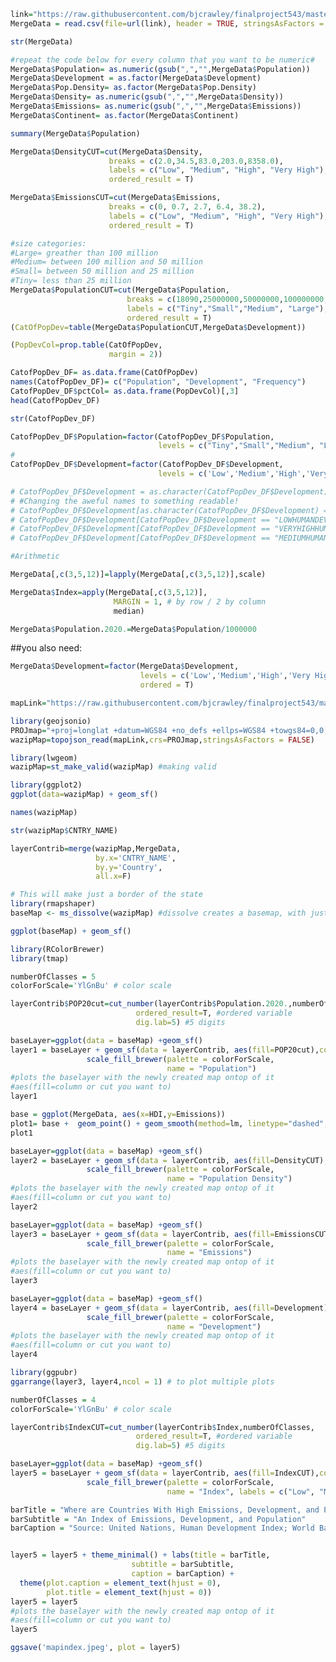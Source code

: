 

```r
link="https://raw.githubusercontent.com/bjcrawley/finalproject543/master/543%20Data%20-%20Final%20Data.csv"
MergeData = read.csv(file=url(link), header = TRUE, stringsAsFactors = FALSE)

```

```r
str(MergeData)
```

```r
#repeat the code below for every column that you want to be numeric#
MergeData$Population= as.numeric(gsub(",","",MergeData$Population))
MergeData$Development = as.factor(MergeData$Development)
MergeData$Pop.Density= as.factor(MergeData$Pop.Density)
MergeData$Density= as.numeric(gsub(",","",MergeData$Density))
MergeData$Emissions= as.numeric(gsub(",","",MergeData$Emissions))
MergeData$Continent= as.factor(MergeData$Continent)
```
```r
summary(MergeData$Population)
```

```r
MergeData$DensityCUT=cut(MergeData$Density,
                      breaks = c(2.0,34.5,83.0,203.0,8358.0),
                      labels = c("Low", "Medium", "High", "Very High"),
                      ordered_result = T)
```

```r
MergeData$EmissionsCUT=cut(MergeData$Emissions,
                      breaks = c(0, 0.7, 2.7, 6.4, 38.2),
                      labels = c("Low", "Medium", "High", "Very High"),
                      ordered_result = T)
```

```r
#size categories:
#Large= greather than 100 million
#Medium= between 100 million and 50 million
#Small= between 50 million and 25 million
#Tiny= less than 25 million
MergeData$PopulationCUT=cut(MergeData$Population,
                          breaks = c(18090,25000000,50000000,100000000,1439000000),
                          labels = c("Tiny","Small","Medium", "Large"),
                          ordered_result = T)
(CatOfPopDev=table(MergeData$PopulationCUT,MergeData$Development))
```

```r
(PopDevCol=prop.table(CatOfPopDev,
                      margin = 2))
```

```r
CatofPopDev_DF= as.data.frame(CatOfPopDev)
names(CatofPopDev_DF)= c("Population", "Development", "Frequency")
CatofPopDev_DF$pctCol= as.data.frame(PopDevCol)[,3]
head(CatofPopDev_DF)
```

```r
str(CatofPopDev_DF)
```

```r
CatofPopDev_DF$Population=factor(CatofPopDev_DF$Population,
                                 levels = c("Tiny","Small","Medium", "Large"),ordered = T)
#
CatofPopDev_DF$Development=factor(CatofPopDev_DF$Development,
                                 levels = c('Low','Medium','High','Very High'),ordered = T)

```



```r
# CatofPopDev_DF$Development = as.character(CatofPopDev_DF$Development)
# #Changing the aweful names to something readable!
# CatofPopDev_DF$Development[as.character(CatofPopDev_DF$Development) == "HIGHHUMANDEVELOPMENT"] <- "High Development"
# CatofPopDev_DF$Development[CatofPopDev_DF$Development == "LOWHUMANDEVELOPMENT"] <- "Low Development"
# CatofPopDev_DF$Development[CatofPopDev_DF$Development == "VERYHIGHHUMANDEVELOPMENT"] <- "Very High Development"
# CatofPopDev_DF$Development[CatofPopDev_DF$Development == "MEDIUMHUMANDEVELOPMENT"] <- "Medium Development"
```


```r
#Arithmetic

MergeData[,c(3,5,12)]=lapply(MergeData[,c(3,5,12)],scale)

MergeData$Index=apply(MergeData[,c(3,5,12)],
                       MARGIN = 1, # by row / 2 by column
                       median)
```


```r
MergeData$Population.2020.=MergeData$Population/1000000
```

##you also need:
```r
MergeData$Development=factor(MergeData$Development,
                             levels = c('Low','Medium','High','Very High'),
                             ordered = T)
```



```r
mapLink="https://raw.githubusercontent.com/bjcrawley/finalproject543/master/Countries_WGS84.json"
```

```r
library(geojsonio)
PROJmap="+proj=longlat +datum=WGS84 +no_defs +ellps=WGS84 +towgs84=0,0,0"
wazipMap=topojson_read(mapLink,crs=PROJmap,stringsAsFactors = FALSE)
```

```r
library(lwgeom)
wazipMap=st_make_valid(wazipMap) #making valid

```

```r
library(ggplot2)
ggplot(data=wazipMap) + geom_sf()
```

```r
names(wazipMap)
```

```r
str(wazipMap$CNTRY_NAME)
```

```r
layerContrib=merge(wazipMap,MergeData, 
                   by.x='CNTRY_NAME', 
                   by.y='Country',
                   all.x=F)
```

```r
# This will make just a border of the state
library(rmapshaper)
baseMap <- ms_dissolve(wazipMap) #dissolve creates a basemap, with just the border 
```

```r
ggplot(baseMap) + geom_sf()
```

```r
library(RColorBrewer)
library(tmap)
```

```r
numberOfClasses = 5
colorForScale='YlGnBu' # color scale
```

```r
layerContrib$POP20cut=cut_number(layerContrib$Population.2020.,numberOfClasses,
                            ordered_result=T, #ordered variable
                            dig.lab=5) #5 digits
```

```r
baseLayer=ggplot(data = baseMap) +geom_sf() 
layer1 = baseLayer + geom_sf(data = layerContrib, aes(fill=POP20cut),color=NA,show.legend = T) +
                 scale_fill_brewer(palette = colorForScale,
                                   name = "Population")
#plots the baselayer with the newly created map ontop of it
#aes(fill=column or cut you want to)
layer1   
```

```r
base = ggplot(MergeData, aes(x=HDI,y=Emissions)) 
plot1= base +  geom_point() + geom_smooth(method=lm, linetype="dashed", color="darkred", fill="blue") +theme_minimal()
plot1
```

```r
baseLayer=ggplot(data = baseMap) +geom_sf() 
layer2 = baseLayer + geom_sf(data = layerContrib, aes(fill=DensityCUT),color=NA,show.legend = T) +
                 scale_fill_brewer(palette = colorForScale,
                                   name = "Population Density")
#plots the baselayer with the newly created map ontop of it
#aes(fill=column or cut you want to)
layer2 
```

```r
baseLayer=ggplot(data = baseMap) +geom_sf() 
layer3 = baseLayer + geom_sf(data = layerContrib, aes(fill=EmissionsCUT),color=NA,show.legend = T) +
                 scale_fill_brewer(palette = colorForScale,
                                   name = "Emissions")
#plots the baselayer with the newly created map ontop of it
#aes(fill=column or cut you want to)
layer3 
```

```r


baseLayer=ggplot(data = baseMap) +geom_sf() 
layer4 = baseLayer + geom_sf(data = layerContrib, aes(fill=Development),color=NA,show.legend = T) +
                 scale_fill_brewer(palette = colorForScale,
                                   name = "Development")
#plots the baselayer with the newly created map ontop of it
#aes(fill=column or cut you want to)
layer4 
```

```r
library(ggpubr)
ggarrange(layer3, layer4,ncol = 1) # to plot multiple plots 
```

```r
numberOfClasses = 4
colorForScale='YlGnBu' # color scale
```

```r
layerContrib$IndexCUT=cut_number(layerContrib$Index,numberOfClasses,
                            ordered_result=T, #ordered variable
                            dig.lab=5) #5 digits
```

```r


baseLayer=ggplot(data = baseMap) +geom_sf() 
layer5 = baseLayer + geom_sf(data = layerContrib, aes(fill=IndexCUT),color=NA,show.legend = T) +
                 scale_fill_brewer(palette = colorForScale,
                                   name = "Index", labels = c("Low", "Medium", "High", "Very High", ""))

barTitle = "Where are Countries With High Emissions, Development, and Population?"
barSubtitle = "An Index of Emissions, Development, and Population"
barCaption = "Source: United Nations, Human Development Index; World Bank; Worldometer2020"


layer5 = layer5 + theme_minimal() + labs(title = barTitle, 
                           subtitle = barSubtitle,
                           caption = barCaption) +
  theme(plot.caption = element_text(hjust = 0), 
        plot.title = element_text(hjust = 0))
layer5 = layer5 
#plots the baselayer with the newly created map ontop of it
#aes(fill=column or cut you want to)
layer5 

ggsave('mapindex.jpeg', plot = layer5)
```

